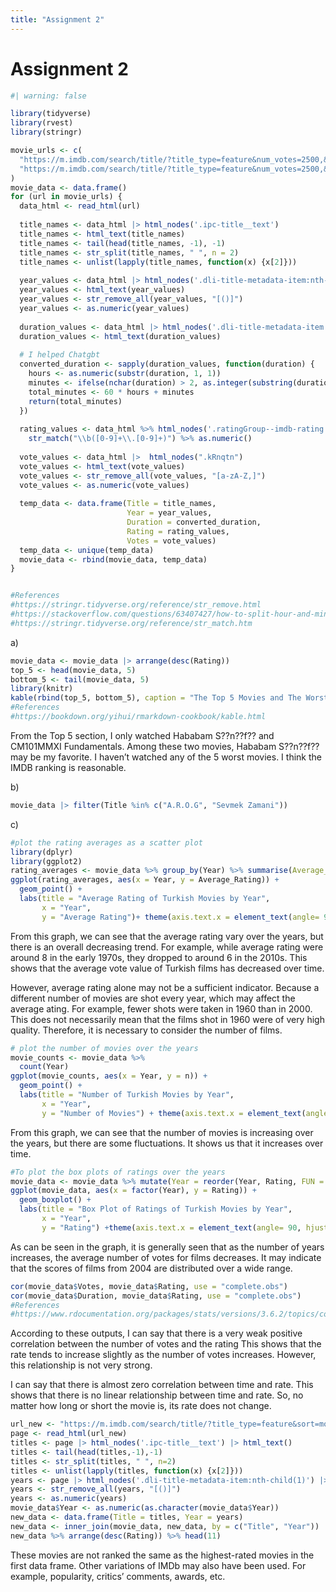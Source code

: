 ```yaml
---
title: "Assignment 2"
---
```


# Assignment 2

```r
#| warning: false

library(tidyverse)
library(rvest)
library(stringr)

movie_urls <- c(
  "https://m.imdb.com/search/title/?title_type=feature&num_votes=2500,&country_of_origin=TR&release_date=2010-01-01,2023-12-31&count=250",
  "https://m.imdb.com/search/title/?title_type=feature&num_votes=2500,&country_of_origin=TR&release_date=,2009-12-31&count=250"
)
movie_data <- data.frame()
for (url in movie_urls) {
  data_html <- read_html(url)
  
  title_names <- data_html |> html_nodes('.ipc-title__text')
  title_names <- html_text(title_names)
  title_names <- tail(head(title_names, -1), -1)
  title_names <- str_split(title_names, " ", n = 2)
  title_names <- unlist(lapply(title_names, function(x) {x[2]}))
  
  year_values <- data_html |> html_nodes('.dli-title-metadata-item:nth-child(1)')
  year_values <- html_text(year_values)
  year_values <- str_remove_all(year_values, "[()]")
  year_values <- as.numeric(year_values)
  
  duration_values <- data_html |> html_nodes('.dli-title-metadata-item:nth-child(2)')
  duration_values <- html_text(duration_values)
  
  # I helped Chatgbt
  converted_duration <- sapply(duration_values, function(duration) {
    hours <- as.numeric(substr(duration, 1, 1))
    minutes <- ifelse(nchar(duration) > 2, as.integer(substring(duration, nchar(duration) - 2, nchar(duration) - 1)), 0)
    total_minutes <- 60 * hours + minutes
    return(total_minutes)
  })
  
  rating_values <- data_html %>% html_nodes('.ratingGroup--imdb-rating') %>% html_text() %>%
    str_match("\\b([0-9]+\\.[0-9]+)") %>% as.numeric() 
  
  vote_values <- data_html |>  html_nodes(".kRnqtn")
  vote_values <- html_text(vote_values)
  vote_values <- str_remove_all(vote_values, "[a-zA-Z,]") 
  vote_values <- as.numeric(vote_values)
  
  temp_data <- data.frame(Title = title_names,
                          Year = year_values,
                          Duration = converted_duration,
                          Rating = rating_values,
                          Votes = vote_values)
  temp_data <- unique(temp_data)
  movie_data <- rbind(movie_data, temp_data)
} 


#References
#https://stringr.tidyverse.org/reference/str_remove.html
#https://stackoverflow.com/questions/63407427/how-to-split-hour-and-minute-from-my-dataset
#https://stringr.tidyverse.org/reference/str_match.htm
```

a\)

```r
movie_data <- movie_data |> arrange(desc(Rating))
top_5 <- head(movie_data, 5)
bottom_5 <- tail(movie_data, 5)
library(knitr)
kable(rbind(top_5, bottom_5), caption = "The Top 5 Movies and The Worst 5 Movies")
#References
#https://bookdown.org/yihui/rmarkdown-cookbook/kable.html
```

From the Top 5 section, I only watched Hababam S??n??f?? and CM101MMXI Fundamentals. Among these two movies, Hababam S??n??f?? may be my favorite. I haven't watched any of the 5 worst movies. I think the IMDB ranking is reasonable.

b\)

```r
movie_data |> filter(Title %in% c("A.R.O.G", "Sevmek Zamani"))
```

c\)

```r
#plot the rating averages as a scatter plot
library(dplyr)
library(ggplot2)
rating_averages <- movie_data %>% group_by(Year) %>% summarise(Average_Rating = mean(Rating))
ggplot(rating_averages, aes(x = Year, y = Average_Rating)) +
  geom_point() +
  labs(title = "Average Rating of Turkish Movies by Year",
       x = "Year",
       y = "Average Rating")+ theme(axis.text.x = element_text(angle= 90, hjust = 1)) 
```

From this graph, we can see that the average rating vary over the years, but there is an overall decreasing trend. For example, while average rating were around 8 in the early 1970s, they dropped to around 6 in the 2010s. This shows that the average vote value of Turkish films has decreased over time.

However, average rating alone may not be a sufficient indicator. Because a different number of movies are shot every year, which may affect the average ating. For example, fewer shots were taken in 1960 than in 2000. This does not necessarily mean that the films shot in 1960 were of very high quality. Therefore, it is necessary to consider the number of films.

```r
# plot the number of movies over the years
movie_counts <- movie_data %>%
  count(Year)
ggplot(movie_counts, aes(x = Year, y = n)) +
  geom_point() +
  labs(title = "Number of Turkish Movies by Year",
       x = "Year",
       y = "Number of Movies") + theme(axis.text.x = element_text(angle= 90, hjust = 1)) 
```

From this graph, we can see that the number of movies is increasing over the years, but there are some fluctuations. It shows us that it increases over time.

```r
#To plot the box plots of ratings over the years
movie_data <- movie_data %>% mutate(Year = reorder(Year, Rating, FUN = median)) 
ggplot(movie_data, aes(x = factor(Year), y = Rating)) +
  geom_boxplot() +
  labs(title = "Box Plot of Ratings of Turkish Movies by Year",
       x = "Year",
       y = "Rating") +theme(axis.text.x = element_text(angle= 90, hjust = 1)) 
```

As can be seen in the graph, it is generally seen that as the number of years increases, the average number of votes for films decreases. It may indicate that the scores of films from 2004 are distributed over a wide range.

```r
cor(movie_data$Votes, movie_data$Rating, use = "complete.obs") 
cor(movie_data$Duration, movie_data$Rating, use = "complete.obs")
#References
#https://www.rdocumentation.org/packages/stats/versions/3.6.2/topics/cor
```

According to these outputs, I can say that there is a very weak positive correlation between the number of votes and the rating This shows that the rate tends to increase slightly as the number of votes increases. However, this relationship is not very strong.

I can say that there is almost zero correlation between time and rate. This shows that there is no linear relationship between time and rate. So, no matter how long or short the movie is, its rate does not change.

```r
url_new <- "https://m.imdb.com/search/title/?title_type=feature&sort=moviemeter,asc&groups=top_1000&country_of_origin=TR"
page <- read_html(url_new)
titles <- page |> html_nodes('.ipc-title__text') |> html_text()
titles <- tail(head(titles,-1),-1)
titles <- str_split(titles, " ", n=2)
titles <- unlist(lapply(titles, function(x) {x[2]}))
years <- page |> html_nodes('.dli-title-metadata-item:nth-child(1)') |> html_text()
years <- str_remove_all(years, "[()]")
years <- as.numeric(years)
movie_data$Year <- as.numeric(as.character(movie_data$Year))
new_data <- data.frame(Title = titles, Year = years)
new_data <- inner_join(movie_data, new_data, by = c("Title", "Year"))
new_data %>% arrange(desc(Rating)) %>% head(11)

```

These movies are not ranked the same as the highest-rated movies in the first data frame. Other variations of IMDb may also have been used. For example, popularity, critics' comments, awards, etc.
